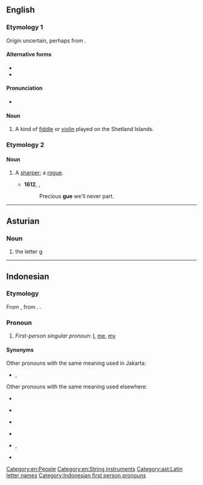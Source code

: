 {{also|Gue|gué|guê|güe|gu'e}}
==English==

===Etymology 1===
Origin uncertain, perhaps from {{etyl|non|en}} {{m|non|gígja}}.

====Alternative forms====
* {{l|en|gju}}
* {{l|en|gu}}

====Pronunciation====
* {{IPA|en|/ɡjuː/}}

====Noun====
{{en-noun}}

# {{lb|en|Shetland}} A kind of [[fiddle]] or [[violin]] played on the Shetland Islands.

===Etymology 2===

====Noun====
{{en-noun}}

# {{lb|en|obsolete}} A [[sharper]]; a [[rogue]].
#* '''1612''', {{w|John Webster}}, ''{{w|The White Devil}}''
#*:Precious '''gue''' we'll never part.

{{Webster 1913}}

[[Category:en:People]]
[[Category:en:String instruments]]

----

==Asturian==

===Noun===
{{ast-noun|f}}

# the letter [[g]]

[[Category:ast:Latin letter names]]

----

==Indonesian==

===Etymology===
From {{bor|id|bew-kot|gue|t=[[I]], [[me]], [[my]]}}, from {{der|id|nan|我|tr=góa|t=[[I]], [[me]], [[my]]}}. {{doublet|id|gua}}.

===Pronoun===
{{head|id|pronoun}}
# {{lb|id|Jakarta|slang}} ''First-person singular pronoun'': [[I]], [[me]], [[my]]

====Synonyms====
Other pronouns with the same meaning used in Jakarta:
* {{l|id|aye}}, {{l|id|ogut}}

Other pronouns with the same meaning used elsewhere:
* {{l|id|aku}} {{q|informal}}
* {{l|id|ku}}
* {{l|id|daku}} {{q|poetic}}
* {{l|id|saya}} {{q|formal}}
* {{l|id|gua}}, {{l|id|gw}} {{q|Java}}
* {{l|id|hamba}}

[[Category:Indonesian first person pronouns]]